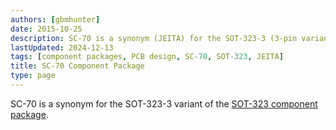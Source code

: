 ```yaml
---
authors: [gbmhunter]
date: 2015-10-25
description: SC-70 is a synonym (JEITA) for the SOT-323-3 (3-pin variant) of the SOT-323 family of component packages.
lastUpdated: 2024-12-13
tags: [component packages, PCB design, SC-70, SOT-323, JEITA]
title: SC-70 Component Package
type: page
---
```


SC-70 is a synonym for the SOT-323-3 variant of the [SOT-323 component package](/pcb-design/component-packages/sot-323-component-package).
